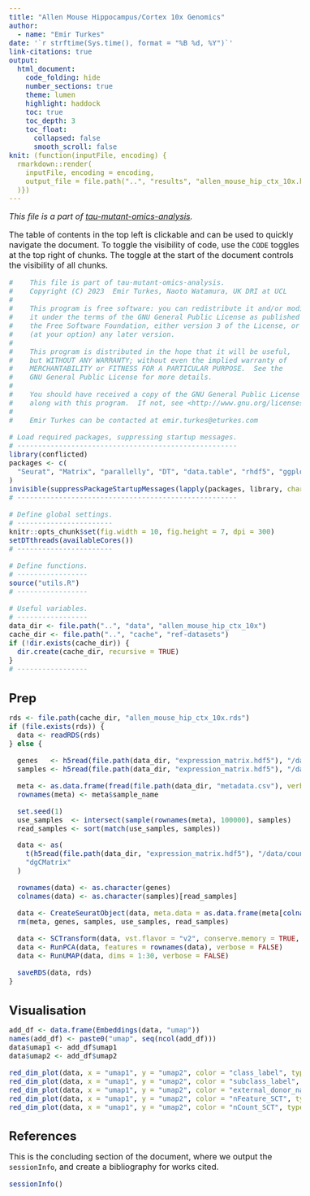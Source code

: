 ```yaml
---
title: "Allen Mouse Hippocampus/Cortex 10x Genomics"
author:
  - name: "Emir Turkes"
date: '`r strftime(Sys.time(), format = "%B %d, %Y")`'
link-citations: true
output:
  html_document:
    code_folding: hide
    number_sections: true
    theme: lumen
    highlight: haddock
    toc: true
    toc_depth: 3
    toc_float:
      collapsed: false
      smooth_scroll: false
knit: (function(inputFile, encoding) {
  rmarkdown::render(
    inputFile, encoding = encoding,
    output_file = file.path("..", "results", "allen_mouse_hip_ctx_10x.html")
  )})
---
```


<style type="text/css">
body {font-size: 16px;}
h1.title {font-size: 35px;}
h1 {font-size: 24px;}
h2 {font-size: 22px;}
h3 {font-size: 20px;}
.toc-content {padding-left: 0px; padding-right: 0px;}
div.tocify {width: 100%;}
.tocify-subheader .tocify-item {font-size: 0.95em; padding-left: 25px; text-indent: 0;}
.tocify-subheader .tocify-subheader .tocify-item {font-size: 0.95em; padding-left: 35px; text-indent: 0;}
div.main-container {max-width: none; width: 100%;}
</style>

*This file is a part of [tau-mutant-omics-analysis](https://github.com/eturkes/tau-mutant-omics-analysis).*

The table of contents in the top left is clickable and can be used to quickly navigate the document.
To toggle the visibility of code, use the `CODE` toggles at the top right of chunks.
The toggle at the start of the document controls the visibility of all chunks.

```r
#    This file is part of tau-mutant-omics-analysis.
#    Copyright (C) 2023  Emir Turkes, Naoto Watamura, UK DRI at UCL
#
#    This program is free software: you can redistribute it and/or modify
#    it under the terms of the GNU General Public License as published by
#    the Free Software Foundation, either version 3 of the License, or
#    (at your option) any later version.
#
#    This program is distributed in the hope that it will be useful,
#    but WITHOUT ANY WARRANTY; without even the implied warranty of
#    MERCHANTABILITY or FITNESS FOR A PARTICULAR PURPOSE.  See the
#    GNU General Public License for more details.
#
#    You should have received a copy of the GNU General Public License
#    along with this program.  If not, see <http://www.gnu.org/licenses/>.
#
#    Emir Turkes can be contacted at emir.turkes@eturkes.com

# Load required packages, suppressing startup messages.
# -----------------------------------------------------
library(conflicted)
packages <- c(
  "Seurat", "Matrix", "parallelly", "DT", "data.table", "rhdf5", "ggplot2", "ggplot2", "dplyr", "ggrepel", "viridis"
)
invisible(suppressPackageStartupMessages(lapply(packages, library, character.only = TRUE)))
# -----------------------------------------------------

# Define global settings.
# -----------------------
knitr::opts_chunk$set(fig.width = 10, fig.height = 7, dpi = 300)
setDTthreads(availableCores())
# -----------------------

# Define functions.
# -----------------
source("utils.R")
# -----------------

# Useful variables.
# -----------------
data_dir <- file.path("..", "data", "allen_mouse_hip_ctx_10x")
cache_dir <- file.path("..", "cache", "ref-datasets")
if (!dir.exists(cache_dir)) {
  dir.create(cache_dir, recursive = TRUE)
}
# -----------------
```

# Prep

```r
rds <- file.path(cache_dir, "allen_mouse_hip_ctx_10x.rds")
if (file.exists(rds)) {
  data <- readRDS(rds)
} else {

  genes   <- h5read(file.path(data_dir, "expression_matrix.hdf5"), "/data/gene")
  samples <- h5read(file.path(data_dir, "expression_matrix.hdf5"), "/data/samples")

  meta <- as.data.frame(fread(file.path(data_dir, "metadata.csv"), verbose = FALSE))
  rownames(meta) <- meta$sample_name

  set.seed(1)
  use_samples  <- intersect(sample(rownames(meta), 100000), samples)
  read_samples <- sort(match(use_samples, samples))

  data <- as(
    t(h5read(file.path(data_dir, "expression_matrix.hdf5"), "/data/counts", index = list(read_samples, NULL))),
    "dgCMatrix"
  )

  rownames(data) <- as.character(genes)
  colnames(data) <- as.character(samples)[read_samples]

  data <- CreateSeuratObject(data, meta.data = as.data.frame(meta[colnames(data), ]))
  rm(meta, genes, samples, use_samples, read_samples)

  data <- SCTransform(data, vst.flavor = "v2", conserve.memory = TRUE, verbose = FALSE)
  data <- RunPCA(data, features = rownames(data), verbose = FALSE)
  data <- RunUMAP(data, dims = 1:30, verbose = FALSE)

  saveRDS(data, rds)
}
```

# Visualisation

```r
add_df <- data.frame(Embeddings(data, "umap"))
names(add_df) <- paste0("umap", seq(ncol(add_df)))
data$umap1 <- add_df$umap1
data$umap2 <- add_df$umap2

red_dim_plot(data, x = "umap1", y = "umap2", color = "class_label", type = "cat") + ggtitle("class_label")
red_dim_plot(data, x = "umap1", y = "umap2", color = "subclass_label", type = "cat") + ggtitle("subclass_label")
red_dim_plot(data, x = "umap1", y = "umap2", color = "external_donor_name_label") + ggtitle("external_donor_name_label")
red_dim_plot(data, x = "umap1", y = "umap2", color = "nFeature_SCT", type = "cont") + ggtitle("nFeature_SCT")
red_dim_plot(data, x = "umap1", y = "umap2", color = "nCount_SCT", type = "cont") + ggtitle("nCount_SCT")
```

# References

This is the concluding section of the document, where we output the `sessionInfo`, and create a bibliography for works cited.

```r
sessionInfo()
```
